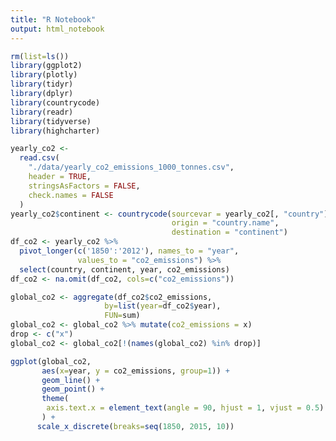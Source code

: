 ```yaml
---
title: "R Notebook"
output: html_notebook
---
```


```r
rm(list=ls())
library(ggplot2) 
library(plotly)
library(tidyr)
library(dplyr)
library(countrycode)
library(readr)
library(tidyverse)
library(highcharter) 
```

```r
yearly_co2 <-
  read.csv(
    "./data/yearly_co2_emissions_1000_tonnes.csv",
    header = TRUE,
    stringsAsFactors = FALSE,
    check.names = FALSE
  )
yearly_co2$continent <- countrycode(sourcevar = yearly_co2[, "country"],
                                    origin = "country.name",
                                    destination = "continent")
df_co2 <- yearly_co2 %>%
  pivot_longer(c('1850':'2012'), names_to = "year", 
               values_to = "co2_emissions") %>%
  select(country, continent, year, co2_emissions)
df_co2 <- na.omit(df_co2, cols=c("co2_emissions"))
```

```r
global_co2 <- aggregate(df_co2$co2_emissions, 
                     by=list(year=df_co2$year), 
                     FUN=sum)
global_co2 <- global_co2 %>% mutate(co2_emissions = x)
drop <- c("x")
global_co2 <- global_co2[!(names(global_co2) %in% drop)]
```

```r
ggplot(global_co2, 
       aes(x=year, y = co2_emissions, group=1)) +
       geom_line() + 
       geom_point() + 
       theme(
        axis.text.x = element_text(angle = 90, hjust = 1, vjust = 0.5)
       ) + 
      scale_x_discrete(breaks=seq(1850, 2015, 10))
```
